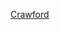 {{US county navigation box
| collapse_state = {{{state|expanded}}}
| listclass      = hlist

| template_name  = 克勞福德縣 (堪薩斯州)
| county         = 克勞福德縣
| state          = 堪薩斯州
| seat           = 吉拉德

| map_image      = Map of Kansas highlighting Crawford County.svg
| map_alt        = Map of Kansas highlighting Crawford County
| map_caption    = Map of Kansas highlighting Crawford County

| title1 = [[城市]]
| body1  = 
* [[阿卡迪亞 (堪薩斯州)|阿卡迪亞]]
* [[阿馬 (堪薩斯州)|阿馬]]
* [[切羅基 (堪薩斯州)|切羅基]]
* [[弗蘭特納克 (堪薩斯州)|弗蘭特納克]]
* [[吉拉德 (堪薩斯州)|吉拉德]]
* [[赫普勒 (堪薩斯州)|赫普勒]]
* [[麥丘恩 (堪薩斯州)|麥丘恩]]
* [[馬爾伯里 (堪薩斯州)|馬爾伯里]]
* [[匹兹堡 (堪薩斯州)|匹兹堡]]
* [[沃爾納特 (堪薩斯州)|沃爾納特]]

| title2 = [[鎮區 (美國)|鎮區]]
| body2  = 
* [[貝克鎮區 (堪薩斯州克勞福德縣)|貝克鎮區]]
* [[克勞福德鎮區 (堪薩斯州克勞福德縣)|克勞福德鎮區]]
* [[格蘭特鎮區 (堪薩斯州克勞福德縣)|格蘭特鎮區]]
* [[林肯鎮區 (堪薩斯州克勞福德縣)|林肯鎮區]]
* [[歐塞奇鎮區 (堪薩斯州克勞福德縣)|歐塞奇鎮區]]
* [[謝里登鎮區 (堪薩斯州克勞福德縣)|謝里登鎮區]]
* [[謝爾曼鎮區 (堪薩斯州克勞福德縣)|謝爾曼鎮區]]
* [[沃爾納特鎮區 (堪薩斯州克勞福德縣)|沃爾納特鎮區]]
* [[華盛頓鎮區 (堪薩斯州克勞福德縣)|華盛頓鎮區]]

| title3 = [[普查规定居民点]]
| body3  =
* [[奇科皮 (堪薩斯州)|奇科皮]]
* [[富蘭克林 (堪薩斯州)|富蘭克林]]

| title4 = [[非建制地區]]
| body4  = 
* [[比尤拉 (堪薩斯州)|比尤拉]]
* [[巴西頓 (堪薩斯州)|巴西頓]]
* [[卡帕爾多 (堪薩斯州)|卡帕爾多]]
* [[凱托 (堪薩斯州)|凱托]]
* [[科爾維爾 (堪薩斯州)|科爾維爾]]
* [[克羅堡 (堪薩斯州)|克羅堡]]
* [[柯倫維爾 (堪薩斯州)|柯倫維爾]]
* [[德賴伍德 (堪薩斯州)|德賴伍德]]
* [[敦刻爾克 (堪薩斯州)|敦刻爾克]]
* [[恩格爾韋爾 (堪薩斯州)|恩格爾韋爾]]
* [[法靈頓 (堪薩斯州)|法靈頓]]
* [[弗萊明 (堪薩斯州)|弗萊明]]
* [[富勒 (堪薩斯州)|富勒]]
* [[格林布什 (堪薩斯州)|格林布什]]
* [[格羅斯 (堪薩斯州)|格羅斯]]
* [[柯克伍德 (堪薩斯州)|柯克伍德]]
* [[克朗代克 (堪薩斯州)|克朗代克]]
* [[奈夫頓 (堪薩斯州)|奈夫頓]]‡
* [[利奇菲爾德 (堪薩斯州)|利奇菲爾德]]
* [[隆奧克 (堪薩斯州)|隆奧克]]
* [[米德韋 (堪薩斯州)|米德韋]]
* [[蒙茅斯 (堪薩斯州)|蒙茅斯]]
* [[奧波利斯 (堪薩斯州)|奧波利斯]]
* [[拉德利 (堪薩斯州)|拉德利]]
* [[雷德安尼安 (堪薩斯州)|雷德安尼安]]
* [[林戈 (堪薩斯州)|林戈]]
* [[南拉德利 (堪薩斯州)|南拉德利]]
* [[耶魯 (堪薩斯州)|耶魯]]

| title5 = 註
| body5  = ‡該聚居地有部分隸屬其他縣份

}}<noinclude>
{{collapsible option}}
[[Category:堪薩斯州縣份導航模板|Crawford]]  
[[Category:克勞福德縣 (堪薩斯州)| ]]
</noinclude>